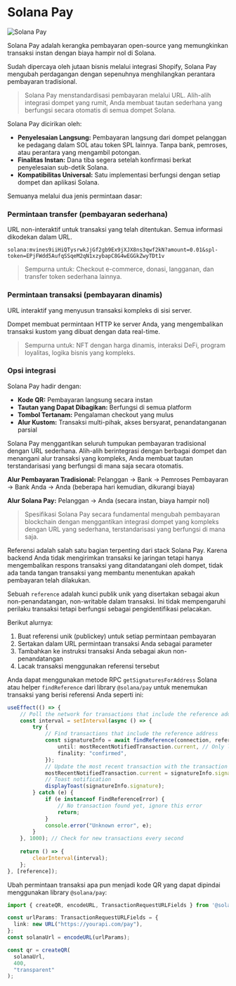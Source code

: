 
# Solana Pay

![Solana Pay](/graphics/course-banners/solana-pay.png)

Solana Pay adalah kerangka pembayaran open-source yang memungkinkan transaksi instan dengan biaya hampir nol di Solana.

Sudah dipercaya oleh jutaan bisnis melalui integrasi Shopify, Solana Pay mengubah perdagangan dengan sepenuhnya menghilangkan perantara pembayaran tradisional.

> Solana Pay menstandardisasi pembayaran melalui URL. Alih-alih integrasi dompet yang rumit, Anda membuat tautan sederhana yang berfungsi secara otomatis di semua dompet Solana.

<ArticleSection name="Core Functionalities" id="core-functionalities" level="h2" />

Solana Pay dicirikan oleh:
- **Penyelesaian Langsung:** Pembayaran langsung dari dompet pelanggan ke pedagang dalam SOL atau token SPL lainnya. Tanpa bank, pemroses, atau perantara yang mengambil potongan.
- **Finalitas Instan:** Dana tiba segera setelah konfirmasi berkat penyelesaian sub-detik Solana.
- **Kompatibilitas Universal:** Satu implementasi berfungsi dengan setiap dompet dan aplikasi Solana.

Semuanya melalui dua jenis permintaan dasar:

### Permintaan transfer (pembayaran sederhana)

URL non-interaktif untuk transaksi yang telah ditentukan. Semua informasi dikodekan dalam URL.

```
solana:mvines9iiHiQTysrwkJjGf2gb9Ex9jXJX8ns3qwf2kN?amount=0.01&spl-token=EPjFWdd5AufqSSqeM2qN1xzybapC8G4wEGGkZwyTDt1v
```

> Sempurna untuk: Checkout e-commerce, donasi, langganan, dan transfer token sederhana lainnya.

### Permintaan transaksi (pembayaran dinamis)

URL interaktif yang menyusun transaksi kompleks di sisi server.

Dompet membuat permintaan HTTP ke server Anda, yang mengembalikan transaksi kustom yang dibuat dengan data real-time.

> Sempurna untuk: NFT dengan harga dinamis, interaksi DeFi, program loyalitas, logika bisnis yang kompleks.

### Opsi integrasi

Solana Pay hadir dengan:
- **Kode QR:** Pembayaran langsung secara instan
- **Tautan yang Dapat Dibagikan:** Berfungsi di semua platform
- **Tombol Tertanam:** Pengalaman checkout yang mulus
- **Alur Kustom:** Transaksi multi-pihak, akses bersyarat, penandatanganan parsial

<ArticleSection name="Why It Matters" id="why-it-matters" level="h2" />

Solana Pay menggantikan seluruh tumpukan pembayaran tradisional dengan URL sederhana. Alih-alih berintegrasi dengan berbagai dompet dan menangani alur transaksi yang kompleks, Anda membuat tautan terstandarisasi yang berfungsi di mana saja secara otomatis.

**Alur Pembayaran Tradisional:** Pelanggan → Bank → Pemroses Pembayaran → Bank Anda → Anda (beberapa hari kemudian, dikurangi biaya)

**Alur Solana Pay:** Pelanggan → Anda (secara instan, biaya hampir nol)

> Spesifikasi Solana Pay secara fundamental mengubah pembayaran blockchain dengan menggantikan integrasi dompet yang kompleks dengan URL yang sederhana, terstandarisasi yang berfungsi di mana saja.

<ArticleSection name="Reference" id="reference" level="h2" />

Referensi adalah salah satu bagian terpenting dari stack Solana Pay. Karena backend Anda tidak mengirimkan transaksi ke jaringan tetapi hanya mengembalikan respons transaksi yang ditandatangani oleh dompet, tidak ada tanda tangan transaksi yang membantu menentukan apakah pembayaran telah dilakukan.

Sebuah `reference` adalah kunci publik unik yang disertakan sebagai akun non-penandatangan, non-writable dalam transaksi. Ini tidak mempengaruhi perilaku transaksi tetapi berfungsi sebagai pengidentifikasi pelacakan.

Berikut alurnya:
1. Buat referensi unik (publickey) untuk setiap permintaan pembayaran
2. Sertakan dalam URL permintaan transaksi Anda sebagai parameter
3. Tambahkan ke instruksi transaksi Anda sebagai akun non-penandatangan
4. Lacak transaksi menggunakan referensi tersebut

Anda dapat menggunakan metode RPC `getSignaturesForAddress` Solana atau helper `findReference` dari library `@solana/pay` untuk menemukan transaksi yang berisi referensi Anda seperti ini:

```ts
useEffect(() => {
    // Poll the network for transactions that include the reference address
    const interval = setInterval(async () => {
        try {
            // Find transactions that include the reference address
            const signatureInfo = await findReference(connection, reference, {
                until: mostRecentNotifiedTransaction.current, // Only look for transactions after the most recent one we've found
                finality: "confirmed",
            });
            // Update the most recent transaction with the transaction we just found
            mostRecentNotifiedTransaction.current = signatureInfo.signature;
            // Toast notification
            displayToast(signatureInfo.signature);
        } catch (e) {
            if (e instanceof FindReferenceError) {
                // No transaction found yet, ignore this error
                return;
            }
            console.error("Unknown error", e);
        }
    }, 1000); // Check for new transactions every second
    
    return () => {
        clearInterval(interval);
    };
}, [reference]);
```

<ArticleSection name="QR Code Generation" id="qr-code-generation" level="h2" />

Ubah permintaan transaksi apa pun menjadi kode QR yang dapat dipindai menggunakan library `@solana/pay`:

```ts
import { createQR, encodeURL, TransactionRequestURLFields } from '@solana/pay'; 

const urlParams: TransactionRequestURLFields = {
  link: new URL("https://yourapi.com/pay"),
};
const solanaUrl = encodeURL(urlParams);

const qr = createQR(
  solanaUrl,
  400,
  "transparent"
);
```